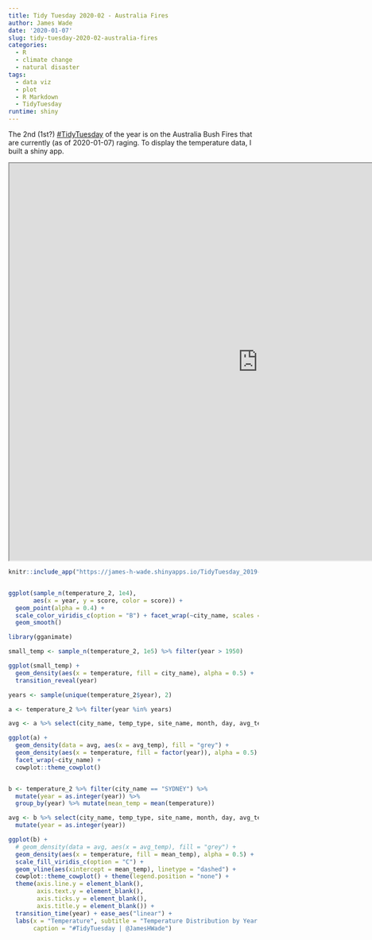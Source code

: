 ```yaml
---
title: Tidy Tuesday 2020-02 - Australia Fires
author: James Wade
date: '2020-01-07'
slug: tidy-tuesday-2020-02-australia-fires
categories:
  - R
  - climate change
  - natural disaster
tags:
  - data viz
  - plot
  - R Markdown
  - TidyTuesday
runtime: shiny
---
```




The 2nd (1st?) [#TidyTuesday](https://github.com/rfordatascience/tidytuesday/blob/master/data/2020/2020-01-07/readme.md) of the year is on the Australia Bush Fires that are currently (as of 2020-01-07) raging. To display the temperature data, I built a shiny app.

<iframe src="https://james-h-wade.shinyapps.io/TidyTuesday_2019-02/" width=1000 height=800"></iframe>

```r
knitr::include_app("https://james-h-wade.shinyapps.io/TidyTuesday_2019-02/", height = "100%")



```


```r
ggplot(sample_n(temperature_2, 1e4), 
       aes(x = year, y = score, color = score)) + 
  geom_point(alpha = 0.4) +
  scale_color_viridis_c(option = "B") + facet_wrap(~city_name, scales = "free") +
  geom_smooth()

library(gganimate)

small_temp <- sample_n(temperature_2, 1e5) %>% filter(year > 1950)

ggplot(small_temp) + 
  geom_density(aes(x = temperature, fill = city_name), alpha = 0.5) +
  transition_reveal(year)

years <- sample(unique(temperature_2$year), 2)

a <- temperature_2 %>% filter(year %in% years)

avg <- a %>% select(city_name, temp_type, site_name, month, day, avg_temp) %>% distinct()

ggplot(a) + 
  geom_density(data = avg, aes(x = avg_temp), fill = "grey") +  
  geom_density(aes(x = temperature, fill = factor(year)), alpha = 0.5) +
  facet_wrap(~city_name) +
  cowplot::theme_cowplot()


b <- temperature_2 %>% filter(city_name == "SYDNEY") %>% 
  mutate(year = as.integer(year)) %>% 
  group_by(year) %>% mutate(mean_temp = mean(temperature))

avg <- b %>% select(city_name, temp_type, site_name, month, day, avg_temp) %>% distinct() %>% 
  mutate(year = as.integer(year))

ggplot(b) + 
  # geom_density(data = avg, aes(x = avg_temp), fill = "grey") +  
  geom_density(aes(x = temperature, fill = mean_temp), alpha = 0.5) +
  scale_fill_viridis_c(option = "C") +
  geom_vline(aes(xintercept = mean_temp), linetype = "dashed") +
  cowplot::theme_cowplot() + theme(legend.position = "none") +
  theme(axis.line.y = element_blank(),
        axis.text.y = element_blank(),
        axis.ticks.y = element_blank(),
        axis.title.y = element_blank()) +
  transition_time(year) + ease_aes("linear") +
  labs(x = "Temperature", subtitle = "Temperature Distribution by Year in Sidney", title = "Year: {frame_time}",
       caption = "#TidyTuesday | @JamesHWade")
```

